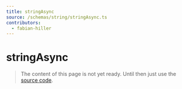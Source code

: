 ```yaml
---
title: stringAsync
source: /schemas/string/stringAsync.ts
contributors:
  - fabian-hiller
---
```


# stringAsync

> The content of this page is not yet ready. Until then just use the [source code](https://github.com/fabian-hiller/valibot/blob/main/library/src/schemas/string/stringAsync.ts).
